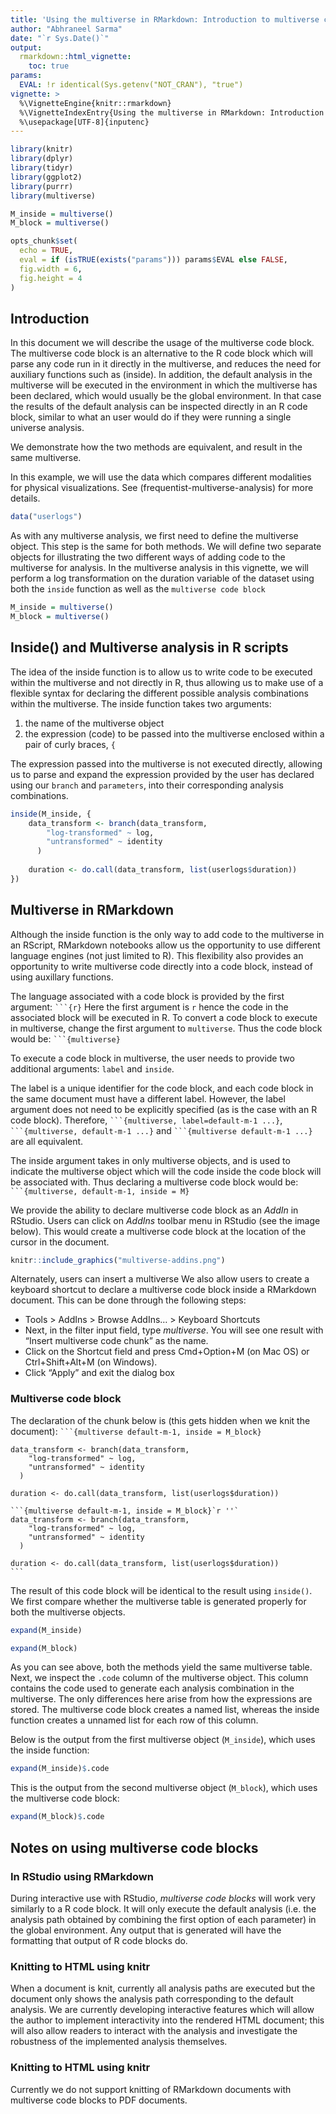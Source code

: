 ```yaml
---
title: 'Using the multiverse in RMarkdown: Introduction to multiverse code chunks'
author: "Abhraneel Sarma"
date: "`r Sys.Date()`"
output: 
  rmarkdown::html_vignette:
    toc: true
params:
  EVAL: !r identical(Sys.getenv("NOT_CRAN"), "true")
vignette: >
  %\VignetteEngine{knitr::rmarkdown}
  %\VignetteIndexEntry{Using the multiverse in RMarkdown: Introduction to multiverse code chunks}
  %\usepackage[UTF-8]{inputenc}
---
```


```r
library(knitr)
library(dplyr)
library(tidyr)
library(ggplot2)
library(purrr)
library(multiverse)
```

```r
M_inside = multiverse()
M_block = multiverse()
```


```r
opts_chunk$set(
  echo = TRUE,
  eval = if (isTRUE(exists("params"))) params$EVAL else FALSE,
  fig.width = 6, 
  fig.height = 4
)
```


## Introduction

In this document we will describe the usage of the multiverse code block. The multiverse code block is an alternative to the R code block which will parse any code run in it directly in the multiverse, and reduces the need for auxiliary functions such as \code(inside). In addition, the default analysis in the multiverse will be executed in the environment in which the multiverse has been declared, which would usually be the global environment. In that case the results of the default analysis can be inspected directly in an R code block, similar to what an user would do if they were running a single universe analysis.

We demonstrate how the two methods are equivalent, and result in the same multiverse.

In this example, we will use the data which compares different modalities for physical visualizations. See \link[A multiverse analysis of the efficiency of physical visualizations](frequentist-multiverse-analysis) for more details.

```r
data("userlogs")
```

As with any multiverse analysis, we first need to define the multiverse object. This step is the same for both methods. We will define two separate objects for illustrating the two different ways of adding code to the multiverse for analysis. In the multiverse analysis in this vignette, we will perform a log transformation on the duration variable of the dataset using both the `inside` function as well as the `multiverse code block`

```r
M_inside = multiverse()
M_block = multiverse()
```

## Inside() and Multiverse analysis in R scripts

The idea of the inside function is to allow us to write code to be executed within the multiverse and not directly in R, thus allowing us to make use of a flexible syntax for declaring the different possible analysis combinations within the multiverse. The inside function takes two arguments:

1. the name of the multiverse object
2. the expression (code) to be passed into the multiverse enclosed within a pair of curly braces, `{`

The expression passed into the multiverse is not executed directly, allowing us to parse and expand the expression provided by the user has declared using our `branch` and `parameters`, into their corresponding analysis combinations.

```r
inside(M_inside, {
    data_transform <- branch(data_transform,
        "log-transformed" ~ log,
        "untransformed" ~ identity
      )
    
    duration <- do.call(data_transform, list(userlogs$duration))
})
```

## Multiverse in RMarkdown

Although the inside function is the only way to add code to the multiverse in an RScript, RMarkdown notebooks allow us the opportunity to use different language engines (not just limited to R). This flexibility also provides an opportunity to write multiverse code directly into a code block, instead of using auxillary functions.

The language associated with a code block is provided by the first argument: ` ```{r}` Here the first argument is `r` hence the code in the associated block will be executed in R. To convert a code block to execute in multiverse, change the first argument to `multiverse`. Thus the code block would be: ` ```{multiverse}`

To execute a code block in multiverse, the user needs to provide two additional arguments: `label` and `inside`. 

The label is a unique identifier for the code block, and each code block in the same document must have a different label. However, the label argument does not need to be explicitly specified (as is the case with an R code block). Therefore,  ` ```{multiverse, label=default-m-1 ...}`, ` ```{multiverse, default-m-1 ...}` and ` ```{multiverse default-m-1 ...}` are all equivalent.

The inside argument takes in only multiverse objects, and is used to indicate the multiverse object which will the code inside the code block will be associated with. Thus declaring a multiverse code block would be: ` ```{multiverse, default-m-1, inside = M}`

We provide the ability to declare multiverse code block as an *AddIn* in RStudio. Users can click on *AddIns* toolbar menu in RStudio (see the image below). This would create a multiverse code block at the location of the cursor in the document.

```r
knitr::include_graphics("multiverse-addins.png")
```

Alternately, users can insert a multiverse We also allow users to create a keyboard shortcut to declare a multiverse code block inside a RMarkdown document. This can be done through the following steps: 

- Tools > AddIns > Browse AddIns… > Keyboard Shortcuts
- Next, in the filter input field, type *multiverse*. You will see one result with "Insert multiverse code chunk" as the name. 
- Click on the Shortcut field and press Cmd+Option+M (on Mac OS) or Ctrl+Shift+Alt+M (on Windows).
- Click "Apply" and exit the dialog box

### Multiverse code block

The declaration of the chunk below is (this gets hidden when we knit the document): ` ```{multiverse default-m-1, inside = M_block}`


```multiverse
data_transform <- branch(data_transform,
    "log-transformed" ~ log,
    "untransformed" ~ identity
  )

duration <- do.call(data_transform, list(userlogs$duration))
```


````
```{multiverse default-m-1, inside = M_block}`r ''`
data_transform <- branch(data_transform,
    "log-transformed" ~ log,
    "untransformed" ~ identity
  )

duration <- do.call(data_transform, list(userlogs$duration))
```
````


The result of this code block will be identical to the result using `inside()`. We first compare whether the multiverse table is generated properly for both the multiverse objects.

```r
expand(M_inside)
```

```r
expand(M_block)
```

As you can see above, both the methods yield the same multiverse table.
Next, we inspect the `.code` column of the multiverse object. This column contains the code used to generate each analysis combination in the multiverse. The only differences here arise from how the expressions are stored. The multiverse code block creates a named list, whereas the inside function creates a unnamed list for each row of this column.

Below is the output from the first multiverse object (`M_inside`), which uses the inside function:

```r
expand(M_inside)$.code
```

This is the output from the second multiverse object (`M_block`), which uses the multiverse code block:

```r
expand(M_block)$.code
```


## Notes on using multiverse code blocks

### In RStudio using RMarkdown
During interactive use with RStudio, *multiverse code blocks* will work very similarly to a R code block. It will only execute the default analysis (i.e. the analysis path obtained by combining the first option of each parameter) in the global environment. Any output that is generated will have the formatting that output of R code blocks do.

### Knitting to HTML using knitr
When a document is knit, currently all analysis paths are executed but the document only shows the analysis path corresponding to the default analysis. We are currently developing interactive features which will allow the author to implement interactivity into the rendered HTML document; this will also allow readers to interact with the analysis and investigate the robustness of the implemented analysis themselves.

### Knitting to HTML using knitr
Currently we do not support knitting of RMarkdown documents with multiverse code blocks to PDF documents.








